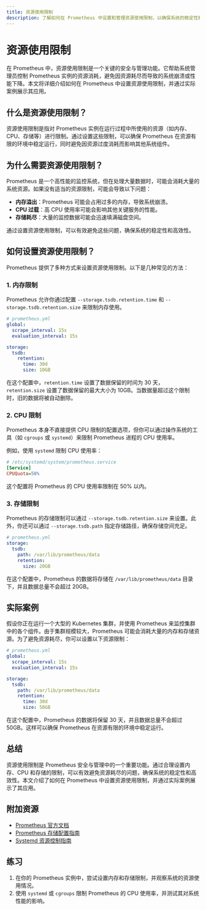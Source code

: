 ```yaml
---
title: 资源使用限制
description: 了解如何在 Prometheus 中设置和管理资源使用限制，以确保系统的稳定性和高效性。
---
```


# 资源使用限制

在 Prometheus 中，资源使用限制是一个关键的安全与管理功能。它帮助系统管理员控制 Prometheus 实例的资源消耗，避免因资源耗尽而导致的系统崩溃或性能下降。本文将详细介绍如何在 Prometheus 中设置资源使用限制，并通过实际案例展示其应用。

## 什么是资源使用限制？

资源使用限制是指对 Prometheus 实例在运行过程中所使用的资源（如内存、CPU、存储等）进行限制。通过设置这些限制，可以确保 Prometheus 在资源有限的环境中稳定运行，同时避免因资源过度消耗而影响其他系统组件。

## 为什么需要资源使用限制？

Prometheus 是一个高性能的监控系统，但在处理大量数据时，可能会消耗大量的系统资源。如果没有适当的资源限制，可能会导致以下问题：

- **内存溢出**：Prometheus 可能会占用过多的内存，导致系统崩溃。
- **CPU 过载**：高 CPU 使用率可能会影响其他关键服务的性能。
- **存储耗尽**：大量的监控数据可能会迅速填满磁盘空间。

通过设置资源使用限制，可以有效避免这些问题，确保系统的稳定性和高效性。

## 如何设置资源使用限制？

Prometheus 提供了多种方式来设置资源使用限制。以下是几种常见的方法：

### 1. 内存限制

Prometheus 允许你通过配置 `--storage.tsdb.retention.time` 和 `--storage.tsdb.retention.size` 来限制内存使用。

```yaml
# prometheus.yml
global:
  scrape_interval: 15s
  evaluation_interval: 15s

storage:
  tsdb:
    retention:
      time: 30d
      size: 10GB
```

在这个配置中，`retention.time` 设置了数据保留的时间为 30 天，`retention.size` 设置了数据保留的最大大小为 10GB。当数据量超过这个限制时，旧的数据将被自动删除。

### 2. CPU 限制

Prometheus 本身不直接提供 CPU 限制的配置选项，但你可以通过操作系统的工具（如 `cgroups` 或 `systemd`）来限制 Prometheus 进程的 CPU 使用率。

例如，使用 `systemd` 限制 CPU 使用率：

```ini
# /etc/systemd/system/prometheus.service
[Service]
CPUQuota=50%
```

这个配置将 Prometheus 的 CPU 使用率限制在 50% 以内。

### 3. 存储限制

Prometheus 的存储限制可以通过 `--storage.tsdb.retention.size` 来设置。此外，你还可以通过 `--storage.tsdb.path` 指定存储路径，确保存储空间充足。

```yaml
# prometheus.yml
storage:
  tsdb:
    path: /var/lib/prometheus/data
    retention:
      size: 20GB
```

在这个配置中，Prometheus 的数据将存储在 `/var/lib/prometheus/data` 目录下，并且数据总量不会超过 20GB。

## 实际案例

假设你正在运行一个大型的 Kubernetes 集群，并使用 Prometheus 来监控集群中的各个组件。由于集群规模较大，Prometheus 可能会消耗大量的内存和存储资源。为了避免资源耗尽，你可以设置以下资源限制：

```yaml
# prometheus.yml
global:
  scrape_interval: 15s
  evaluation_interval: 15s

storage:
  tsdb:
    path: /var/lib/prometheus/data
    retention:
      time: 30d
      size: 50GB
```

在这个配置中，Prometheus 的数据将保留 30 天，并且数据总量不会超过 50GB。这样可以确保 Prometheus 在资源有限的环境中稳定运行。

## 总结

资源使用限制是 Prometheus 安全与管理中的一个重要功能。通过合理设置内存、CPU 和存储的限制，可以有效避免资源耗尽的问题，确保系统的稳定性和高效性。本文介绍了如何在 Prometheus 中设置资源使用限制，并通过实际案例展示了其应用。

## 附加资源

- [Prometheus 官方文档](https://prometheus.io/docs/)
- [Prometheus 存储配置指南](https://prometheus.io/docs/prometheus/latest/storage/)
- [Systemd 资源控制指南](https://www.freedesktop.org/software/systemd/man/systemd.resource-control.html)

## 练习

1. 在你的 Prometheus 实例中，尝试设置内存和存储限制，并观察系统的资源使用情况。
2. 使用 `systemd` 或 `cgroups` 限制 Prometheus 的 CPU 使用率，并测试其对系统性能的影响。
